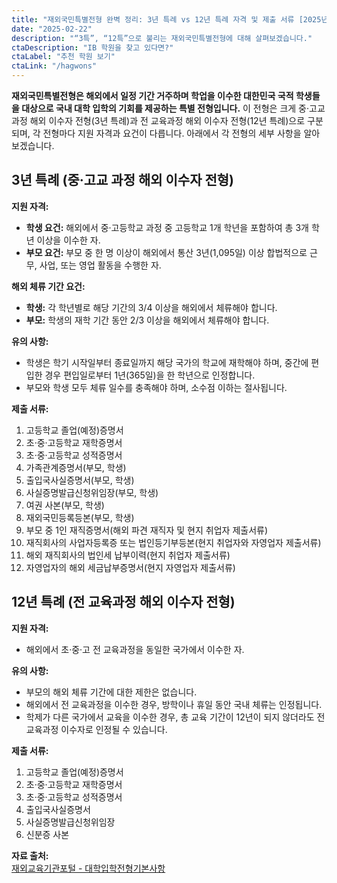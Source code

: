 ```yaml
---
title: "재외국민특별전형 완벽 정리: 3년 특례 vs 12년 특례 자격 및 제출 서류 [2025년 최신]"
date: "2025-02-22"
description: "“3특”, “12특”으로 불리는 재외국민특별전형에 대해 살펴보겠습니다."
ctaDescription: "IB 학원을 찾고 있다면?"
ctaLabel: "추천 학원 보기"
ctaLink: "/hagwons"
---
```


**재외국민특별전형은 해외에서 일정 기간 거주하며 학업을 이수한 대한민국 국적 학생들을 대상으로 국내 대학 입학의 기회를 제공하는 특별 전형입니다.** 이 전형은 크게 중·고교 과정 해외 이수자 전형(3년 특례)과 전 교육과정 해외 이수자 전형(12년 특례)으로 구분되며, 각 전형마다 지원 자격과 요건이 다릅니다. 아래에서 각 전형의 세부 사항을 알아보겠습니다.

## 3년 특례 (중·고교 과정 해외 이수자 전형)

**지원 자격:**  
- **학생 요건:** 해외에서 중·고등학교 과정 중 고등학교 1개 학년을 포함하여 총 3개 학년 이상을 이수한 자.  
- **부모 요건:** 부모 중 한 명 이상이 해외에서 통산 3년(1,095일) 이상 합법적으로 근무, 사업, 또는 영업 활동을 수행한 자.  

**해외 체류 기간 요건:**  
- **학생:** 각 학년별로 해당 기간의 3/4 이상을 해외에서 체류해야 합니다.  
- **부모:** 학생의 재학 기간 동안 2/3 이상을 해외에서 체류해야 합니다.  

**유의 사항:**  
- 학생은 학기 시작일부터 종료일까지 해당 국가의 학교에 재학해야 하며, 중간에 편입한 경우 편입일로부터 1년(365일)을 한 학년으로 인정합니다.  
- 부모와 학생 모두 체류 일수를 충족해야 하며, 소수점 이하는 절사됩니다.  

**제출 서류:**  
1. 고등학교 졸업(예정)증명서  
2. 초·중·고등학교 재학증명서  
3. 초·중·고등학교 성적증명서  
4. 가족관계증명서(부모, 학생)  
5. 출입국사실증명서(부모, 학생)  
6. 사실증명발급신청위임장(부모, 학생)  
7. 여권 사본(부모, 학생)  
8. 재외국민등록등본(부모, 학생)  
9. 부모 중 1인 재직증명서(해외 파견 재직자 및 현지 취업자 제출서류)  
10. 재직회사의 사업자등록증 또는 법인등기부등본(현지 취업자와 자영업자 제출서류)  
11. 해외 재직회사의 법인세 납부이력(현지 취업자 제출서류)  
12. 자영업자의 해외 세금납부증명서(현지 자영업자 제출서류)  

## 12년 특례 (전 교육과정 해외 이수자 전형)

**지원 자격:**  
- 해외에서 초·중·고 전 교육과정을 동일한 국가에서 이수한 자.  

**유의 사항:**  
- 부모의 해외 체류 기간에 대한 제한은 없습니다.  
- 해외에서 전 교육과정을 이수한 경우, 방학이나 휴일 동안 국내 체류는 인정됩니다.  
- 학제가 다른 국가에서 교육을 이수한 경우, 총 교육 기간이 12년이 되지 않더라도 전 교육과정 이수자로 인정될 수 있습니다.  

**제출 서류:**  
1. 고등학교 졸업(예정)증명서  
2. 초·중·고등학교 재학증명서  
3. 초·중·고등학교 성적증명서  
4. 출입국사실증명서  
5. 사실증명발급신청위임장  
6. 신분증 사본  

**자료 출처:**  
[재외교육기관포털 - 대학입학전형기본사항](https://okep.moe.go.kr/html/page.do?htmlId=18&menu_seq=21)